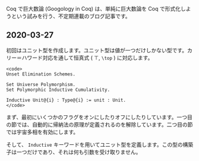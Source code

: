 Coq で巨大数論 (Googology in Coq) は、単純に巨大数論を Coq で形式化しようという試みを行う、不定期連載のブログ記事です。

== 2020-03-27 ==

初回はユニット型を作成します。ユニット型は値が一つだけしかない型です。カリー＝ハワード対応を通して恒真式 ( \( \top \), <code>\top</code> ) に対応します。

<pre><code>
Unset Elimination Schemes.

Set Universe Polymorphism.
Set Polymorphic Inductive Cumulativity.

Inductive Unit@{i} : Type@{i} := unit : Unit.
</code></pre>

まず、最初にいくつかのフラグをオンにしたりオフにしたりしています。一つ目の節では、自動的に帰納法の原理が定義されるのを解除しています。二つ目の節では宇宙多相を有効にします。

そして、 <code>Inductive</code> キーワードを用いてユニット型を定義します。この型の構築子は一つだけであり、それは何も引数を受け取りません。
